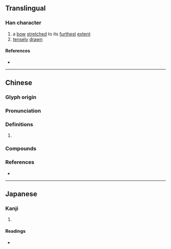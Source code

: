 {{character info/new}}
==Translingual==

===Han character===
{{Han char|rn=57|rad=弓|as=08|sn=11|four=17220|canj=NBB|ids=⿰弓朋}}

# a [[bow]] [[stretch]]ed to its [[furthest]] [[extent]]
# [[tensely]] [[drawn]]

====References====
* {{Han ref|kx=0360.020|dkj=09817|dj=0676.050|hdz=20998.130|uh=5F38|ud=24376|bh=D54D|bd=54605}}

----

==Chinese==
{{zh-forms}}

===Glyph origin===
{{Han etym}}

===Pronunciation===
{{zh-pron
|m=péng
|c=pang4,bang1
|mc=y
|oc=y
|cat=
}}

===Definitions===
{{zh-hanzi}}

# {{rfdef|zh}}

===Compounds===
{{zh-der|弸彋|弸弓|弸中彪外}}

===References===
* {{R:yue:mfccd}}

----

==Japanese==

===Kanji===
{{ja-kanji|grade=|rs=弓08}}

# {{defn|lang=ja|sort=弓08}}

====Readings====
* {{ja-readings|on=[[ほう]] (hō), [[ひょう]] (hyō)|kun=[[みちる]] (michiru)}}